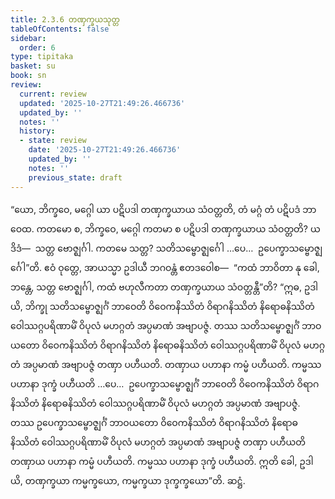 ```yaml
---
title: 2.3.6 တဏှက္ခယသုတ္တ
tableOfContents: false
sidebar:
  order: 6
type: tipitaka
basket: su
book: sn
review:
  current: review
  updated: '2025-10-27T21:49:26.466736'
  updated_by: ''
  notes: ''
  history:
  - state: review
    date: '2025-10-27T21:49:26.466736'
    updated_by: ''
    notes: ''
    previous_state: draft
---
```



<ReviewStatus review={frontmatter.review} showDetails={true} />

<HypothesisAnnotation frontmatter={frontmatter} />

<DynamicBreadcrumb />

<Division number="207" book="sn" e="ch" v="18" p="308">

<Paragraph number="476" book="sn">
“ယော, ဘိက္ခဝေ, မဂ္ဂေါ ယာ ပဋိပဒါ တဏှက္ခယာယ သံဝတ္တတိ, တံ မဂ္ဂံ တံ ပဋိပဒံ ဘာဝေထ. ကတမော စ, ဘိက္ခဝေ, မဂ္ဂေါ ကတမာ စ ပဋိပဒါ တဏှက္ခယာယ သံဝတ္တတိ? ယဒိဒံ—  သတ္တ ဗောဇ္ဈင်္ဂါ. ကတမေ သတ္တ? သတိသမ္ဗောဇ္ဈင်္ဂေါ …ပေ…  ဥပေက္ခာသမ္ဗောဇ္ဈင်္ဂေါ”တိ. ဧဝံ ဝုတ္တေ, အာယသ္မာ ဥဒါယီ ဘဂဝန္တံ ဧတဒဝေါစ—  “ကထံ ဘာဝိတာ နု ခေါ, ဘန္တေ, သတ္တ ဗောဇ္ဈင်္ဂါ, ကထံ ဗဟုလီကတာ တဏှက္ခယာယ သံဝတ္တန္တီ”တိ?
</Paragraph>

<Paragraph number="477" book="sn">
“ဣဓ, ဥဒါယိ, ဘိက္ခု သတိသမ္ဗောဇ္ဈင်္ဂံ ဘာဝေတိ ဝိဝေကနိဿိတံ ဝိရာဂနိဿိတံ နိရောဓနိဿိတံ ဝေါဿဂ္ဂပရိဏာမိံ ဝိပုလံ မဟဂ္ဂတံ အပ္ပမာဏံ အဗျာပဇ္ဇံ. တဿ သတိသမ္ဗောဇ္ဈင်္ဂံ ဘာဝယတော ဝိဝေကနိဿိတံ ဝိရာဂနိဿိတံ နိရောဓနိဿိတံ ဝေါဿဂ္ဂပရိဏာမိံ ဝိပုလံ မဟဂ္ဂတံ အပ္ပမာဏံ အဗျာပဇ္ဇံ တဏှာ ပဟီယတိ. တဏှာယ ပဟာနာ ကမ္မံ ပဟီယတိ. ကမ္မဿ ပဟာနာ ဒုက္ခံ ပဟီယတိ …ပေ…  ဥပေက္ခာသမ္ဗောဇ္ဈင်္ဂံ ဘာဝေတိ ဝိဝေကနိဿိတံ ဝိရာဂနိဿိတံ နိရောဓနိဿိတံ ဝေါဿဂ္ဂပရိဏာမိံ ဝိပုလံ မဟဂ္ဂတံ အပ္ပမာဏံ အဗျာပဇ္ဇံ. တဿ ဥပေက္ခာသမ္ဗောဇ္ဈင်္ဂံ ဘာဝယတော ဝိဝေကနိဿိတံ ဝိရာဂနိဿိတံ နိရောဓနိဿိတံ ဝေါဿဂ္ဂပရိဏာမိံ ဝိပုလံ မဟဂ္ဂတံ အပ္ပမာဏံ အဗျာပဇ္ဇံ တဏှာ ပဟီယတိ တဏှာယ ပဟာနာ ကမ္မံ ပဟီယတိ. ကမ္မဿ ပဟာနာ ဒုက္ခံ ပဟီယတိ. ဣတိ ခေါ, ဥဒါယိ, တဏှက္ခယာ ကမ္မက္ခယော, ကမ္မက္ခယာ ဒုက္ခက္ခယော”တိ.

</Paragraph>
</Division>

<Paragraph number="478" type="center" book="sn">
ဆဋ္ဌံ.
</Paragraph>